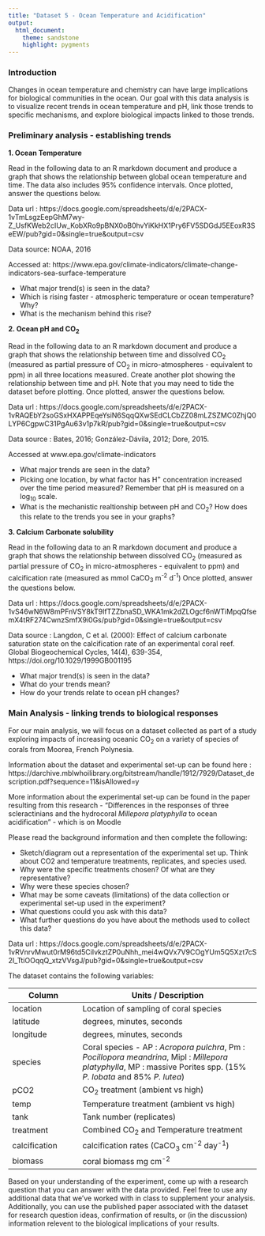 ```yaml
---
title: "Dataset 5 - Ocean Temperature and Acidification"
output:
  html_document:
    theme: sandstone
    highlight: pygments
---
```


### Introduction

Changes in ocean temperature and chemistry can have large implications for biological communities in the ocean. Our goal with this data analysis is to visualize recent trends in ocean temperature and pH, link those trends to specific mechanisms, and explore biological impacts linked to those trends.

### Preliminary analysis - establishing trends

**1. Ocean Temperature**

Read in the following data to an R markdown document and produce a graph that shows the relationship between global ocean temperature and time. The data also includes 95% confidence intervals. Once plotted, answer the questions below.  

Data url : https://docs.google.com/spreadsheets/d/e/2PACX-1vTmLsgzEepGhM7wy-Z_UsfKWeb2cIUw_KobXRo9pBNX0oB0hvYiKkHX1Pry6FV5SDGdJ5EEoxR3SeEW/pub?gid=0&single=true&output=csv  

Data source: NOAA, 2016 

Accessed at: https://www.epa.gov/climate-indicators/climate-change-indicators-sea-surface-temperature  

*  What major trend(s) is seen in the data?
*  Which is rising faster - atmospheric temperature or ocean temperature? Why?
*  What is the mechanism behind this rise?

**2. Ocean pH and CO~2~**

Read in the following data to an R markdown document and produce a graph that shows the relationship between time and dissolved CO~2~ (measured as partial pressure of CO~2~ in micro-atmospheres - equivalent to ppm) in all three locations measured. Create another plot showing the relationship between time and pH. Note that you may need to tide the dataset before plotting. Once plotted, answer the questions below. 

Data url : https://docs.google.com/spreadsheets/d/e/2PACX-1vRAQEbY2soGSxHXAPPEqeYsiN6SqqQXwSEdCLCbZZ08mLZSZMC0ZhjQ0LYP6CgpwC31PgAu63v1p7kR/pub?gid=0&single=true&output=csv  

Data source : Bates, 2016; González-Dávila, 2012; Dore, 2015.  

Accessed at www.epa.gov/climate-indicators

*  What major trends are seen in the data?
*  Picking one location, by what factor has H^+^ concentration increased over the time period measured? Remember that pH is measured on a log~10~ scale.  
*  What is the mechanistic realtionship between pH and CO~2~? How does this relate to the trends you see in your graphs?

**3. Calcium Carbonate solubility**  

Read in the following data to an R markdown document and produce a graph that shows the relationship between dissolved CO~2~ (measured as partial pressure of CO~2~ in micro-atmospheres - equivalent to ppm) and calcification rate (measured as mmol CaCO~3~ m^-2^ d^-1^) Once plotted, answer the questions below.  

Data url : https://docs.google.com/spreadsheets/d/e/2PACX-1vS46wN6W8mPFnVSY8kT9lfTZZbnaSD_WKA1mk2dZLOgcf6nWTiMpqQfsemX4tRF274CwnzSmfX9i0Gs/pub?gid=0&single=true&output=csv

Data source : Langdon, C et al. (2000): Effect of calcium carbonate saturation state on the calcification rate of an experimental coral reef. Global Biogeochemical Cycles, 14(4), 639-354, https://doi.org/10.1029/1999GB001195

*  What major trend(s) is seen in the data?
*  What do your trends mean?
*  How do your trends relate to ocean pH changes? 


### Main Analysis - linking trends to biological responses

For our main analysis, we will focus on a dataset collected as part of a study exploring impacts of increasing oceanic CO~2~ on a variety of species of corals from Moorea, French Polynesia. 

Information about the dataset and experimental set-up can be found here :
https://darchive.mblwhoilibrary.org/bitstream/handle/1912/7929/Dataset_description.pdf?sequence=11&isAllowed=y

More information about the experimental set-up can be found in the paper resulting from this research - "Differences in the responses of three scleractinians and the
hydrocoral *Millepora platyphylla* to ocean acidification" - which is on Moodle

Please read the background information and then complete the following:

*  Sketch/diagram out a representation of the experimental set up. Think about CO2 and temperature treatments, replicates, and species used. 
*  Why were the specific treatments chosen? Of what are they representative?
*  Why were these species chosen?
*  What may be some caveats (limitations) of the data collection or experimental set-up used in the experiment? 
*  What questions could you ask with this data?
*  What further questions do you have about the methods used to collect this data?

Data url : https://docs.google.com/spreadsheets/d/e/2PACX-1vRVnrvMwut0rM96td5CiIvkztZP0uNhh_mei4wQVx7V9COgYUm5Q5Xzt7cS2I_TtiOOqqQ_xtzVVsgJ/pub?gid=0&single=true&output=csv

The dataset contains the following variables:

Column                |  Units / Description
--------------------- | -----------------------------------------------------
location              | Location of sampling of coral species
latitude              | degrees, minutes, seconds
longitude             | degrees, minutes, seconds  
species               | Coral species - AP : *Acropora pulchra*, Pm : *Pocillopora meandrina*, Mipl : *Millepora platyphylla*, MP : massive Porites spp. (15% *P. lobata* and 85% *P. lutea*)
pCO2                  | CO~2~ treatment (ambient vs high)
temp                  | Temperature treatment (ambient vs high)
tank                  | Tank number (replicates)
treatment             | Combined CO~2~ and Temperature treatment
calcification         | calcification rates (CaCO~3~ cm^-2^ day^-1^)
biomass               | coral biomass mg cm^-2^

Based on your understanding of the experiment, come up with a research question that you can answer with the data provided. Feel free to use any additional data that we've worked with in class to supplement your analysis. Additionally, you can use the published paper associated with the dataset for research question ideas, confirmation of results, or (in the discussion) information relevent to the biological implications of your results.

